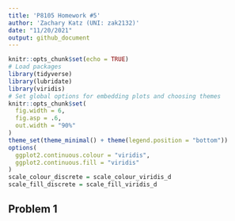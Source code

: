 ```yaml
---
title: 'P8105 Homework #5'
author: 'Zachary Katz (UNI: zak2132)'
date: "11/20/2021"
output: github_document
---
```


```r
knitr::opts_chunk$set(echo = TRUE)
# Load packages
library(tidyverse)
library(lubridate)
library(viridis)
# Set global options for embedding plots and choosing themes
knitr::opts_chunk$set(
  fig.width = 6,
  fig.asp = .6,
  out.width = "90%"
)
theme_set(theme_minimal() + theme(legend.position = "bottom"))
options(
  ggplot2.continuous.colour = "viridis",
  ggplot2.continuous.fill = "viridis"
)
scale_colour_discrete = scale_colour_viridis_d
scale_fill_discrete = scale_fill_viridis_d
```

## Problem 1


